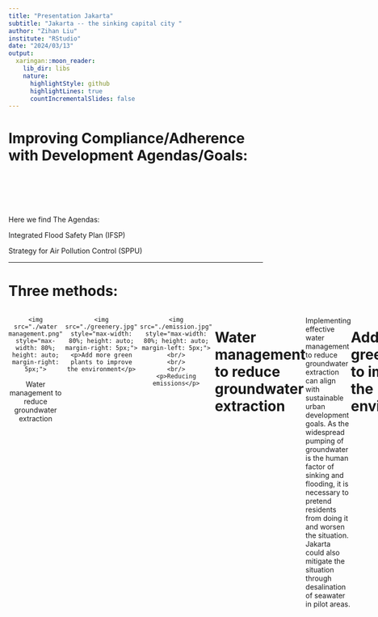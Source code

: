```yaml
---
title: "Presentation Jakarta"
subtitle: "Jakarta -- the sinking capital city "
author: "Zihan Liu"
institute: "RStudio"
date: "2024/03/13"
output:
  xaringan::moon_reader:
    lib_dir: libs
    nature:
      highlightStyle: github
      highlightLines: true
      countIncrementalSlides: false
---
```


# Improving Compliance/Adherence with Development Agendas/Goals:
<br/>
<br/>
<br/>
<br/>

Here we find The Agendas: 

Integrated Flood Safety Plan (IFSP)

Strategy for Air Pollution Control (SPPU)



---

# Three methods:

<div style="display: flex; justify-content: space-around;">
  <div style="max-width: 30%; text-align: center; margin-right: 5px;">
    <img src="./water management.png" style="max-width: 80%; height: auto; margin-right: 5px;">
   <p>Water management to reduce groundwater extraction</p>
</div>
  <div style="max-width: 30%; text-align: center; margin-right: 5px;">
    <img src="./greenery.jpg" style="max-width: 80%; height: auto; margin-right: 5px;">
    <p>Add more green plants to improve the environment</p>
</div>
  <div style="max-width: 30%; text-align: center; margin-right: 5px;">
    <img src="./emission.jpg" style="max-width: 80%; height: auto; margin-left: 5px;">
    <br/>
    <br/>
    <br/>
    <p>Reducing emissions</p>
</div>
---

# Water management to reduce groundwater extraction


<br/>
<br/>

Implementing effective water management to reduce groundwater extraction can align with sustainable urban development goals. As the widespread pumping of groundwater is the human factor of sinking and flooding, it is necessary to pretend residents from doing it and worsen the situation. Jakarta could also mitigate the situation through desalination of seawater in pilot areas.

---

# Add more green plants to improve the environment

<br/>
<br/>

Investing in green infrastructure and planting trees will mitigate subsidence and enhance urban resilience, aligning with global climate action and sustainable city planning. It is obvious from the picture before that the greenery has been replaced by city land.

---
## Benefits
.pull-left[* Greenery

* Reducing emissions: 

1. Governing air pollution controls
.
2. Reducing emissions from mobile sources.

3. Reducing emissions from stationary sources.

* City and Population：

1. Reducing land subsidence and controlling sea level rise 

2. Improved infrastructure

3. Pollution management]

```r
knitr::include_graphics("https://www.mwmo.org/wp-content/uploads/2017/03/trees-and-stormwater-diagram-basic-v2-nb.png")
```
---

# Reducing emissions

<br/>
<br/>

Focusing on 

1) governing air pollution controls

2) reducing emissions from mobile sources

3) reducing emissions from stationary sources

---

# Benefits to City and Its Population:

<br/>
<br/>

Reducing land subsidence and controlling sea level rise would mitigate flooding risks, protecting homes and businesses.

Improved infrastructure, like green spaces and flood defenses, can enhance the quality of life, reduce urban heat, and increase biodiversity.

Efficient pollution management and cleaner air would lead to better public health and environmental quality.
---

